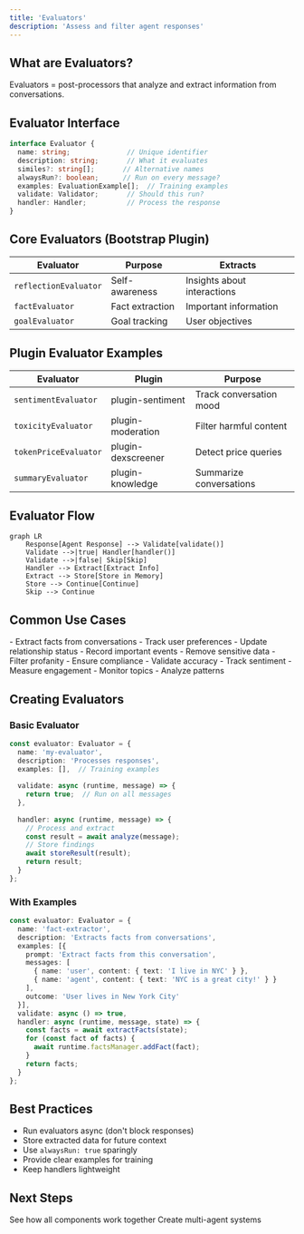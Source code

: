 ```yaml
---
title: 'Evaluators'
description: 'Assess and filter agent responses'
---
```


## What are Evaluators?

Evaluators = post-processors that analyze and extract information from conversations.

## Evaluator Interface

```typescript
interface Evaluator {
  name: string;              // Unique identifier
  description: string;       // What it evaluates
  similes?: string[];       // Alternative names
  alwaysRun?: boolean;      // Run on every message?
  examples: EvaluationExample[];  // Training examples
  validate: Validator;       // Should this run?
  handler: Handler;          // Process the response
}
```

## Core Evaluators (Bootstrap Plugin)

| Evaluator | Purpose | Extracts |
|-----------|---------|----------|
| `reflectionEvaluator` | Self-awareness | Insights about interactions |
| `factEvaluator` | Fact extraction | Important information |
| `goalEvaluator` | Goal tracking | User objectives |

## Plugin Evaluator Examples

| Evaluator | Plugin | Purpose |
|-----------|--------|---------|
| `sentimentEvaluator` | plugin-sentiment | Track conversation mood |
| `toxicityEvaluator` | plugin-moderation | Filter harmful content |
| `tokenPriceEvaluator` | plugin-dexscreener | Detect price queries |
| `summaryEvaluator` | plugin-knowledge | Summarize conversations |

## Evaluator Flow

```mermaid
graph LR
    Response[Agent Response] --> Validate[validate()]
    Validate -->|true| Handler[handler()]
    Validate -->|false| Skip[Skip]
    Handler --> Extract[Extract Info]
    Extract --> Store[Store in Memory]
    Store --> Continue[Continue]
    Skip --> Continue
```

## Common Use Cases

<Tabs>
  <Tab title="Memory Building">
    - Extract facts from conversations
    - Track user preferences
    - Update relationship status
    - Record important events
  </Tab>
  
  <Tab title="Content Filtering">
    - Remove sensitive data
    - Filter profanity
    - Ensure compliance
    - Validate accuracy
  </Tab>
  
  <Tab title="Analytics">
    - Track sentiment
    - Measure engagement
    - Monitor topics
    - Analyze patterns
  </Tab>
</Tabs>

## Creating Evaluators

### Basic Evaluator

```typescript
const evaluator: Evaluator = {
  name: 'my-evaluator',
  description: 'Processes responses',
  examples: [],  // Training examples
  
  validate: async (runtime, message) => {
    return true;  // Run on all messages
  },
  
  handler: async (runtime, message) => {
    // Process and extract
    const result = await analyze(message);
    // Store findings
    await storeResult(result);
    return result;
  }
};
```

### With Examples

```typescript
const evaluator: Evaluator = {
  name: 'fact-extractor',
  description: 'Extracts facts from conversations',
  examples: [{
    prompt: 'Extract facts from this conversation',
    messages: [
      { name: 'user', content: { text: 'I live in NYC' } },
      { name: 'agent', content: { text: 'NYC is a great city!' } }
    ],
    outcome: 'User lives in New York City'
  }],
  validate: async () => true,
  handler: async (runtime, message, state) => {
    const facts = await extractFacts(state);
    for (const fact of facts) {
      await runtime.factsManager.addFact(fact);
    }
    return facts;
  }
};
```

## Best Practices

- Run evaluators async (don't block responses)
- Store extracted data for future context
- Use `alwaysRun: true` sparingly
- Provide clear examples for training
- Keep handlers lightweight

## Next Steps

<CardGroup cols={2}>
  <Card title="Complete Plugins" icon="puzzle" href="/core-concepts/plugins">
    See how all components work together
  </Card>
  
  <Card title="Build Projects" icon="folder-tree" href="/core-concepts/projects">
    Create multi-agent systems
  </Card>
</CardGroup>